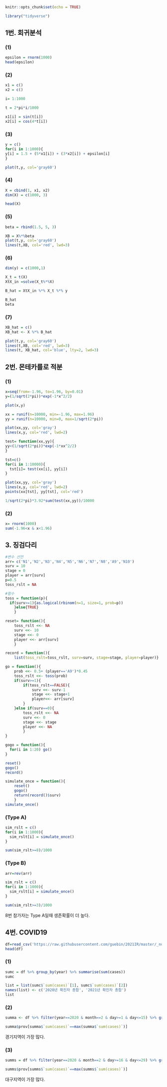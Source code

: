```r
knitr::opts_chunk$set(echo = TRUE)
```


```r
library("tidyverse")
```

## 1번. 회귀분석 
 
### (1)

 
```r
epsilon = rnorm(1000)
head(epsilon)
```


### (2)


```r
x1 = c()
x2 = c()

i= 1:1000

t = 2*pi*i/1000

x1[i] = sin(t[i])
x2[i] = cos(4*t[i])
```


### (3)


```r
y = c()
for(i in 1:1000){
y[i] = 1.5 + (5*x1[i]) + (3*x2[i]) + epsilon[i]
}

plot(t,y, col='gray60')
```


### (4)


```r
X = cbind(1, x1, x2)
dim(X) = c(1000, 3)

head(X)
```


### (5)


```r
beta = rbind(1.5, 5, 3)

XB = X%*%beta 
plot(t,y, col='gray60')
lines(t,XB, col='red', lwd=3)
```


### (6)


```r
dim(y) = c(1000,1)

X_t = t(X)
XtX_in =solve(X_t%*%X)

B_hat = XtX_in %*% X_t %*% y

B_hat
beta
```


### (7)


```r
XB_hat = c()
XB_hat <- X %*% B_hat

plot(t,y, col='gray60')
lines(t,XB, col='red', lwd=3)
lines(t, XB_hat, col='blue', lty=2, lwd=3)
```


## 2번. 몬테카를로 적분


### (1)


```r
x=seq(from=-1.96, to=1.96, by=0.01)
y=(1/sqrt(2*pi))*exp(-1*x^2/2)

plot(x,y)
```
```r
xx = runif(n=10000, min=-1.96, max=1.96)
yy = runif(n=10000, min=0, max=1/sqrt(2*pi))

plot(xx,yy, col='gray')
lines(x,y, col='red', lwd=2)
```
```r
test= function(xx,yy){
yy<(1/sqrt(2*pi))*exp(-1*xx^2/2)
}

tst=c()
for(i in 1:10000){
  tst[i]= test(xx[i], yy[i])
}

plot(xx,yy, col='gray')
lines(x,y, col='red', lwd=2)
points(xx[tst], yy[tst], col='red')
```
```r
1/sqrt(2*pi)*3.92*sum(test(xx,yy))/10000
```


### (2)


```r
x= rnorm(1000)
sum(-1.96<x & x<1.96)
```

## 3. 징검다리


```r
#변수 선언 
arr= c('N1','N2','N3','N4','N5','N6','N7','N8','A9','N10')
surv = 10
stage = 0
player = arr[surv]
p=0.5
toss_rslt = NA
```

```r
#함수
toss = function(p){
  if(surv>=1){as.logical(rbinom(n=1, size=1, prob=p))
    }else{TRUE}
    }

reset= function(){
    toss_rslt <<- NA
    surv <<- 10
    stage <<- 0
    player <<- arr[surv]
    }

record = function(){
    list(toss_rslt=toss_rslt, surv=surv, stage=stage, player=player)}

go = function(){
    prob <<- 0.5+ (player=='A9')*0.45
    toss_rslt <<- toss(prob)
    if(surv>=1){
        if(toss_rslt==FALSE){
            surv <<- surv-1
            stage <<- stage+1
            player<<- arr[surv]
        }
    }else if(surv==0){
        toss_rslt <<- NA
        surv <<- 0
        stage <<- stage
        player <<- NA
        }
}

gogo = function(){
  for(i in 1:20) go()
}
```

```r
reset()
gogo()
record()
```

```r
simulate_once = function(){
    reset()
    gogo()
    return(record()$surv)
    }
simulate_once()
```


### (Type A)


```r
sim_rslt = c()
for(i in 1:1000){
  sim_rslt[i] = simulate_once()
}

sum(sim_rslt>=8)/1000 
```

### (Type B)


```r
arr=rev(arr)

sim_rslt = c()
for(i in 1:1000){
  sim_rslt[i] = simulate_once()
}

sum(sim_rslt>=3)/1000
```
8번 참가자는 Type A일때 생존확률이 더 높다. 

## 4번. COVID19


```r
df=read_csv('https://raw.githubusercontent.com/guebin/2021IR/master/_notebooks/covid19.csv')
head(df)
```


### (1)


```r
sumc = df %>% group_by(year) %>% summarise(sum(cases))
sumc

list = list(sumc$`sum(cases)`[1], sumc$`sum(cases)`[2])
names(list) <- c('2020년 확진자 총합', '2021년 확진자 총합')
list
```


### (2)


```r
summa <- df %>% filter(year==2020 & month==2 & day>=1 & day<=15) %>% group_by(prov) %>% summarise(sum(cases)) 

summa$prov[summa$`sum(cases)`==max(summa$`sum(cases)`)]
```
경기지역이 가장 많다.



### (3)


```r
summs = df %>% filter(year==2020 & month==2 & day>=16 & day<=29) %>% group_by(prov) %>% summarise(sum(cases))

summs$prov[summs$`sum(cases)`==max(summs$`sum(cases)`)]
```
대구지역이 가장 많다.